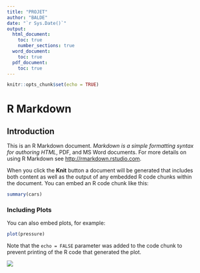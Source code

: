 ```yaml
---
title: "PROJET"
author: "BALDE"
date: "`r Sys.Date()`"
output:
  html_document:
    toc: true
    number_sections: true
  word_document:
    toc: true
  pdf_document:
    toc: true
---
```


```r
knitr::opts_chunk$set(echo = TRUE)
```

# R Markdown
## Introduction
This is an R Markdown document. *Markdown is a simple formatting syntax for authoring HTML*, PDF, and MS Word documents. For more details on using R Markdown see <http://rmarkdown.rstudio.com>.

When you click the **Knit** button a document will be generated that includes both content as well as the output of any embedded R code chunks within the document. You can embed an R code chunk like this:

```r
summary(cars)
```

### Including Plots

You can also embed plots, for example:

```r
plot(pressure)
```

Note that the `echo = FALSE` parameter was added to the code chunk to prevent printing of the R code that generated the plot.

![](./SDF Afrique/Konkouré.png)

